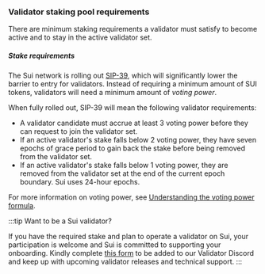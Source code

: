 ### Validator staking pool requirements 

There are minimum staking requirements a validator must satisfy to become active and to stay in the active validator set.

##### Stake requirements

The Sui network is rolling out [SIP-39](https://github.com/sui-foundation/sips/blob/main/sips/sip-39.md), which will significantly lower the barrier to entry for validators. Instead of requiring a minimum amount of SUI tokens, validators will need a minimum amount of *voting power*.

When fully rolled out, SIP-39 will mean the following validator requirements:

- A validator candidate must accrue at least 3 voting power before they can request to join the validator set.
- If an active validator's stake falls below 2 voting power, they have seven epochs of grace period to gain back the stake before being removed from the validator set.
- If an active validator's stake falls below 1 voting power, they are removed from the validator set at the end of the current epoch boundary. Sui uses 24-hour epochs.

For more information on voting power, see [Understanding the voting power formula](/concepts/tokenomics.mdx#understanding-the-voting-power-formula).

:::tip
Want to be a Sui validator?

If you have the required stake and plan to operate a validator on Sui, your participation is welcome and Sui is committed to supporting your onboarding. Kindly complete [this form](https://docs.google.com/forms/d/e/1FAIpQLSf6ZngRJ6Q5RdEiBfnbpUq4Htj8ShL58I6JRkmRTwTVSzeNtQ/viewform) to be added to our Validator Discord and keep up with upcoming validator releases and technical support.
:::
